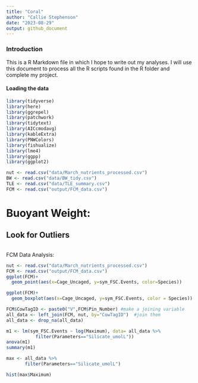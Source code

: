 ```yaml
---
title: "Coral"
author: "Callie Stephenson"
date: "2023-08-29"
output: github_document
---
```

### Introduction

This is a R Markdown file in which I hope to write out my analyses. I will use this document to process all the R scripts found in the R folder and complete my project. 

#### Loading the data
```r
library(tidyverse)
library(here)
library(ggrepel)
library(patchwork)
library(tidytext)
library(AICcmodavg)
library(kableExtra)
library(PNWColors)
library(fishualize)
library(lme4)
library(ggpp)
library(ggplot2)
```
```r
nut <- read.csv("data/March_nutrients_processed.csv")
BW <- read.csv("data/BW_tidy.csv")
TLE <- read.csv("data/TLE_summary.csv")
FCM <- read.csv("output/FCM_data.csv")
```

# Buoyant Weight:
## Look for Outliers
```r


```



FCM Data Analysis:
```r
nut <- read.csv("data/March_nutrients_processed.csv")
FCM <- read.csv("output/FCM_data.csv")
ggplot(FCM)+
  geom_point(aes(x=Cage_Uncaged, y=sym_FSC.Events, color=Species))

ggplot(FCM)+
  geom_boxplot(aes(x=Cage_Uncaged, y=sym_FSC.Events, color = Species))
```

```r
FCM$CowTagID <- paste0("V",FCM$Pin_Number) #make a joining variable
all_data <- left_join(FCM, nut, by="CowTagID")  #join them
all_data <- drop_na(all_data)

m1 <- lm(sym_FSC.Events ~ log(Maximum), data= all_data %>%
           filter(Parameters=="Silicate_umolL"))
anova(m1)
summary(m1)

max <- all_data %>% 
       filter(Parameters=="Silicate_umolL")

hist(max$Maximum)
```

